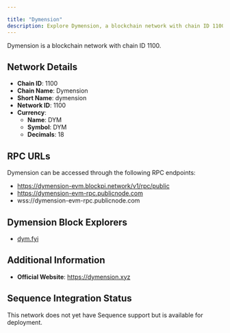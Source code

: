 ```yaml
---

title: "Dymension"
description: Explore Dymension, a blockchain network with chain ID 1100. Learn about its native currency, DYM, and how to interact with the network.
---
```




Dymension is a blockchain network with chain ID 1100.

## Network Details

- **Chain ID**: 1100
- **Chain Name**: Dymension
- **Short Name**: dymension
- **Network ID**: 1100
- **Currency**: 
  - **Name**: DYM
  - **Symbol**: DYM
  - **Decimals**: 18

## RPC URLs

Dymension can be accessed through the following RPC endpoints:

- https://dymension-evm.blockpi.network/v1/rpc/public
- https://dymension-evm-rpc.publicnode.com
- wss://dymension-evm-rpc.publicnode.com

## Dymension Block Explorers

- [dym.fyi](https://dym.fyi)

## Additional Information

- **Official Website**: https://dymension.xyz

## Sequence Integration Status

This network does not yet have Sequence support but is available for deployment.
